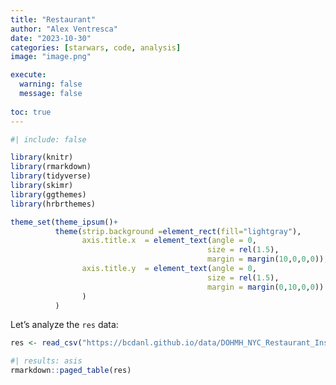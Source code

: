 ```yaml
---
title: "Restaurant"
author: "Alex Ventresca"
date: "2023-10-30"
categories: [starwars, code, analysis]
image: "image.png"

execute: 
  warning: false
  message: false
  
toc: true
---
```

```r
#| include: false

library(knitr)
library(rmarkdown)
library(tidyverse)
library(skimr)
library(ggthemes)
library(hrbrthemes)

theme_set(theme_ipsum()+
          theme(strip.background =element_rect(fill="lightgray"),
                axis.title.x  = element_text(angle = 0,
                                            size = rel(1.5),
                                            margin = margin(10,0,0,0)),
                axis.title.y  = element_text(angle = 0,
                                            size = rel(1.5),
                                            margin = margin(0,10,0,0))
                )
          )
```

Let's analyze the `res` data:

```r
res <- read_csv("https://bcdanl.github.io/data/DOHMH_NYC_Restaurant_Inspection.csv")
```


```r
#| results: asis
rmarkdown::paged_table(res) 
```


